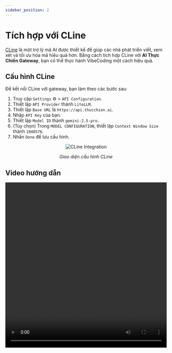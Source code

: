```yaml
---
sidebar_position: 2
---
```

# Tích hợp với CLine

[CLine](https://cline.bot/) là một trợ lý mã AI được thiết kế để giúp các nhà phát triển viết, xem xét và tối ưu hóa mã hiệu quả hơn. Bằng cách tích hợp CLine với **AI Thực Chiến Gateway**, bạn có thể thực hành VibeCoding một cách hiệu quả.

## Cấu hình CLine

Để kết nối CLine với gateway, bạn làm theo các bước sau:

1.  Truy cập `Settings` ⚙️ > `API Configuration`.
2.  Thiết lập `API Provider` thành `LiteLLM`.
3.  Thiết lập `Base URL` là `https://api.thucchien.ai`.
4.  Nhập `API Key` của bạn.
5.  Thiết lập `Model ID` thành `gemini-2.5-pro`.
6.  (Tùy chọn) Trong `MODEL CONFIGURATION`, thiết lập `Context Window Size` thành `1048576`.
7.  Nhấn `Done` để lưu cấu hình.

<div align="center">

![CLine Integration](@site/static/img/cline_integration.png)

*Giao diện cấu hình CLine*

</div>

## Video hướng dẫn
<video width="100%" height="516" controls>
  <source src={ClineIntegrationVideo} />
</video>
